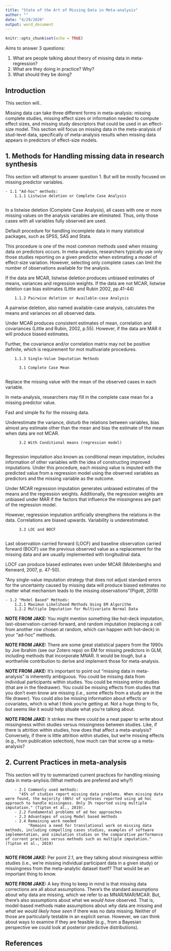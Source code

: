 ```yaml
---
title: "State of the Art of Missing Data in Meta-analysis"
author: ""
date: "4/29/2020"
output: word_document
---
```


```r
knitr::opts_chunk$set(echo = TRUE)
```

Aims to answer 3 questions:

1. What are people talking about theory of missing data in meta-regression?
2. What are they doing in practice? Why?
3. What should they be doing?


## Introduction

This section will..

Missing data can take three different forms in meta-analysis: missing complete studies, missing effect sizes or information needed to compute effect sizes, and missing study descriptors that could be used in an effect-size model. This section will focus on missing data in the meta-analysis of stud-level data, specifically of meta-analysis results when missing data appears in predictors of effect-size models. 


## 1. Methods for Handling missing data in research synthesis

This section will attempt to answer question 1. But will be mostly focused on missing predictor variables. 

    - 1.1 "Ad-hoc" methods:
        1.1.1 Listwise deletion or Complete Case Analysis
        
In a listwise deletion (Complete Case Analysis), all cases with one or more missing values on the analysis variables are eliminated. Thus, only those cases with all variables fully observed are used. 

Default procedure for handling incomplete data in many statistical packages, such as SPSS, SAS and Stata. 

This procedure is one of the most common methods used when missing data on predictors occurs. In meta-analysis, researchers typically use only those studies reporting on a given predictor when estimating a model of effect-size variation. However, selecting only complete cases can limit the number of observations available for the analysis. 

If the data are MCAR, listwise deletion produces unbiased estimates of means, variances and regression weights. If the data are not MCAR, listwise deletion can bias estimates (Little and Rubin 2002, pp.41-44)

        
        1.1.2 Pairwise deletion or Available-case Analysis
    
A pairwise deletion, also named available-case analysis, calculates the means and variances on all observed data. 

Under MCAR produces consistent estimates of mean, correlation and covariances (Little and Rubin, 2002, p.55). However, if the data are MAR it will produce biased estimates.

Further, the covariance and/or correlation matrix may not be positive definite, which is requirement for mot multivariate procedures. 

        1.1.3 Single-Value Imputation Methods
        
          3.1 Complete Case Mean
          
Replace the missing value with the mean of the observed cases in each variable.

In meta-analysis, researchers may fill in the complete case mean for a missing predictor value. 

Fast and simple fix for the missing data. 

Underestimate the variance, disturb the relations between variables, bias almost any estimate other than the mean and bias the estimate of the mean when data are not MCAR. 

          
          3.2 With Conditional means (regression model)
          
 Regression imputation also known as conditional mean imputation, includes information of other variables with the idea of constructing improved imputations. Under this procedure, each missing value is imputed with the predicted value from a regression model using the observed variables as predictors and the missing variable as the outcome. 

Under MCAR regression imputation generates unbiased estimates of the means and the regression weights. Additionally, the regression weights are unbiased under MAR if the factors that influence the missingness are part of the regression model. 

However, regression imputation artificially strengthens the relations in the data. Correlations are biased upwards. Variability is underestimated. 
         
          
          3.3 LOC and BOCF
          
Last observation carried forward (LOCF) and baseline observation carried forward (BOCF) use the previous observed value as a replacement for the missing data and are usually implemented with longitudinal data. 

LOCF can produce biased estimates even under MCAR (Molenberghs and Kenward, 2007, p. 47-50).
      
 
 "Any single-value imputation strategy that does not adjust standard errors for the uncertainty caused by missing data will produce biased estimates no matter what mechanism leads to the missing observations”(Pigott, 2019)      
          
    - 1.2 "Model Based" Methods:
        1.2.1 Maximun Likelihood Methods Using EM Algorithm
        1.2.2 Multiple Imputation for Multivariate Normal Data

**NOTE FROM JAKE:** You might mention something like hot-deck imputation, last-observation-carried-forward, and random imputation (replacing a cell from another row chosen at random, which can happen with hot-deck) in your "ad-hoc" methods.

**NOTE FROM JAKE:** There are some great statistical papers from the 1990s by Joe Ibrahim (see our Zotero repo) on EM for missing predictors in GLM, including methods that incorporate MNAR. It would be *tough*, but a worthwhile contribution to derive and implement those for meta-analysis.

**NOTE FROM JAKE:** It's important to point out "missing data in meta-analysis" is inherently ambiguous. You could be missing data from individual participants within studies. You could be missing entire studies (that are in the filedrawer). You could be missing effects from studies that you don't even know are missing (i.e., some effects from a study are in the file drawer). You could also be missing information about effects or covariates, which is what I think you're getting at. Not a huge thing to fix, but seems like it would help situate what you're talking about.

**NOTE FROM JAKE:** It strikes me there could be a neat paper to write about missingness within studies versus missingness between studies. Like, if there is attrition within studies, how does that affect a meta-analysis? Conversely, if there is little attrition within studies, but we're missing effects (e.g., from publication selection), how much can that screw up a meta-analysis?


## 2. Current Practices in meta-analysis

This section will try to summarized current practices for handling missing data in meta-anylisis.(What methods are prefered and why?)

        - 2.1 Commonly used methods: 
          "45% of studies report missing data problems. When missing data were found, the majority (86%) of synteses reported using ad hoc approach to handle missingess. Only 3% reported using multiple imputation." (Tipton et al., 2019).
        - 2.2 Fundamental problems of ad hoc approaches
        - 2.3 Advantages of using Model based methods 
        - 2.4 Remaining work needed 
              "Remains a need for translational work on missing data methods, including compelling cases studies, examples of software implementation, and simulation studies on the comparative performance of current practies versus methods such as multiple imputation."(Tipton et al., 2019)
              
**NOTE FROM JAKE:** Per point 2.1, are they talking about missingness within studies (i.e., we're missing individual participant data in a given study) or missingness from the meta-analytic dataset itself? That would be an important thing to know.

**NOTE FROM JAKE:** A key thing to keep in mind is that missing data corrections are all about assumptions. There's the standard assumptions about why data are missing, which we refer to as MNAR/MAR/MCAR. But, there's also assumptions about what we *would have* observed. That is, model-based methods make assumptions about *why* data are missing and *what we would likely have seen* if there was no data missing. Neither of those are particularly testable in an explicit sense. However, we can think about ways to examine if they are feasible (e.g., from a Bayesian perspective we could look at posterior predictive distributions).
              
## References


          
    



